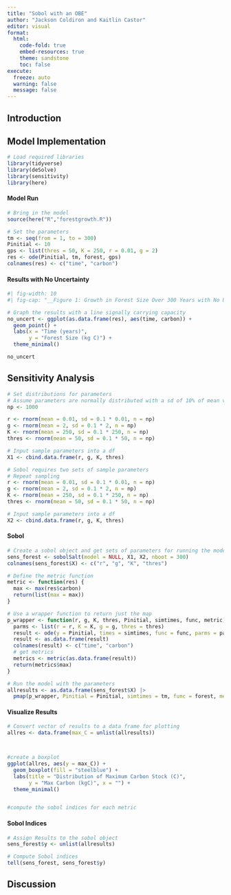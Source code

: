 ```yaml
---
title: "Sobol with an OBE"
author: "Jackson Coldiron and Kaitlin Castor"
editor: visual
format: 
  html:
    code-fold: true
    embed-resources: true
    theme: sandstone
    toc: false
execute:
  freeze: auto 
  warning: false
  message: false
---
```


## Introduction

## Model Implementation

```r
# Load required libraries
library(tidyverse)
library(deSolve)
library(sensitivity)
library(here)
```

#### Model Run

```r
# Bring in the model
source(here("R","forestgrowth.R"))

# Set the parameters
tm <- seq(from = 1, to = 300)
Pinitial <- 10
gps <- list(thres = 50, K = 250, r = 0.01, g = 2)
res <- ode(Pinitial, tm, forest, gps)
colnames(res) <- c("time", "carbon")

```

#### Results with No Uncertainty

```r
#| fig-width: 10
#| fig-cap: "__Figure 1: Growth in Forest Size Over 300 Years with No Uncertainty __: Holding the parameters fixed with given values, forest growth in terms of kilograms of Carbon is shown over 300 years. Forest size grows exponetially until it reaches the canopy closure threshold at 50 kg C. Then growth follows a linear model based on a carrying capacity of 250 kg C."

# Graph the results with a line signally carrying capacity
no_uncert <- ggplot(as.data.frame(res), aes(time, carbon)) +
  geom_point() +
  labs(x = "Time (years)",
       y = "Forest Size (kg C)") +
  theme_minimal()

no_uncert
```

## Sensitivity Analysis

```r
# Set distributions for parameters
# Assume parameters are normally distributed with a sd of 10% of mean value
np <- 1000

r <- rnorm(mean = 0.01, sd = 0.1 * 0.01, n = np)
g <- rnorm(mean = 2, sd = 0.1 * 2, n = np)
K <- rnorm(mean = 250, sd = 0.1 * 250, n = np)
thres <- rnorm(mean = 50, sd = 0.1 * 50, n = np)

# Input sample parameters into a df
X1 <- cbind.data.frame(r, g, K, thres)

# Sobol requires two sets of sample parameters
# Repeat sampling
r <- rnorm(mean = 0.01, sd = 0.1 * 0.01, n = np)
g <- rnorm(mean = 2, sd = 0.1 * 2, n = np)
K <- rnorm(mean = 250, sd = 0.1 * 250, n = np)
thres <- rnorm(mean = 50, sd = 0.1 * 50, n = np)

# Input sample parameters into a df
X2 <- cbind.data.frame(r, g, K, thres)
```

#### Sobol

```r
# Create a sobol object and get sets of parameters for running the model
sens_forest <- sobolSalt(model = NULL, X1, X2, nboot = 300)
colnames(sens_forest$X) <- c("r", "g", "K", "thres")

# Define the metric function
metric <- function(res) {
  max <- max(res$carbon)
  return(list(max = max))
}

# Use a wrapper function to return just the map
p_wrapper <- function(r, g, K, thres, Pinitial, simtimes, func, metric) {
  parms <- list(r = r, K = K, g = g, thres = thres)
  result <- ode(y = Pinitial, times = simtimes, func = func, parms = parms)
  result <- as.data.frame(result)
  colnames(result) <- c("time", "carbon")
  # get metrics
  metrics <- metric(as.data.frame(result))
  return(metrics$max)
}

# Run the model with the parameters
allresults <- as.data.frame(sens_forest$X) |>
  pmap(p_wrapper, Pinitial = Pinitial, simtimes = tm, func = forest, metric = metric)
```

#### Visualize Results

```r
# Convert vector of results to a data frame for plotting
allres <- data.frame(max_C = unlist(allresults))



#create a boxplot
ggplot(allres, aes(y = max_C)) +
  geom_boxplot(fill = "steelblue") +
  labs(title = "Distribution of Maximum Carbon Stock (C)",
       y = "Max Carbon (kgC)", x = "") +
  theme_minimal()


#compute the sobol indices for each metric
```
#### Sobol Indices
```r
# Assign Results to the sobol object
sens_forest$y <- unlist(allresults)

# Compute Sobol indices
tell(sens_forest, sens_forest$y)

```

## Discussion
